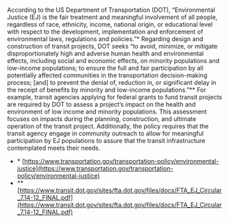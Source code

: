 According to the US Department of Transportation (DOT), “Environmental Justice (EJ) is the fair treatment and meaningful involvement of all people, regardless of race, ethnicity, income, national origin, or educational
level with respect to the development, implementation and enforcement of environmental laws, regulations and policies.”* Regarding design and construction of transit projects, DOT seeks “to avoid, minimize, or mitigate
disproportionately high and adverse human health and environmental effects, including social and economic effects, on minority populations and low-income populations; to ensure the full and fair participation by all
potentially affected communities in the transportation decision-making process; [and] to prevent the denial of, reduction in, or significant delay in the receipt of benefits by minority and low-income populations.”**
For example, transit agencies applying for federal grants to fund transit projects are required by DOT to assess a project’s impact on the health and environment of low income and minority populations. This assessment
focuses on impacts during the planning, construction, and ultimate operation of the transit project. Additionally, the policy requires that the transit agency engage in community outreach to allow for meaningful
participation by EJ populations to assure that the transit infrastructure contemplated meets their needs.


- \* [https://www.transportation.gov/transportation-policy/environmental-justice](https://www.transportation.gov/transportation-policy/environmental-justice)
- \** [https://www.transit.dot.gov/sites/fta.dot.gov/files/docs/FTA_EJ_Circular_7.14-12_FINAL.pdf](https://www.transit.dot.gov/sites/fta.dot.gov/files/docs/FTA_EJ_Circular_7.14-12_FINAL.pdf)
